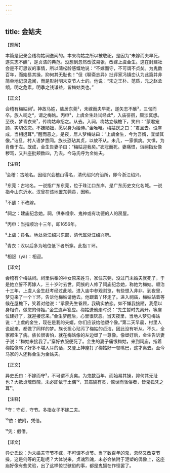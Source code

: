 ```yaml
---
---
---
```

title: 金姑夫
---




【题解】


本篇是记录会稽梅姑祠逸闻的。本来梅姑之所以被敬祀，是因为“未嫁而夫早死，遂矢志不醮”，是贞洁的典范。没想到忽然改弦易张，改嫁上虞金生。这在封建社会是不可思议的事情，所以蒲松龄感慨地说：“不嫁而守，不可谓不贞矣。为鬼数百年，而始易其操，抑何其无耻也！”但《聊斋志异》批评家冯镇峦认为此篇并非简单地记录逸闻，而是影射明末变节人士的。他说：“宋之王朴、范质，元之赵孟頫，明之危素，明季之钱谦益，皆梅姑类也。”


【正文】

会稽有梅姑祠¹。神故马姓，族居东莞²，未嫁而夫早死，遂矢志不醮³，三旬而卒。族人祠之⁴，谓之梅姑。丙申⁵，上虞金生赴试经此⁶，入庙徘徊，颇涉冥想。至夜，梦青衣来⁷，传梅姑命招之。从去。入祠，梅姑立候檐下，笑曰：“蒙君宠顾，实切依恋。不嫌陋拙，愿以身为姬侍。”金唯唯。梅姑送之曰：“君且去。设座成，当相迓耳⁸。”醒而恶之。是夜，居人梦梅姑曰：“上虞金生，今为吾婿，宜塑其像。”诘旦，村人语梦悉同。族长恐玷其贞，以故不从。未几，一家俱病。大惧，为肖像于左。既成，金生告妻子曰：“梅姑迎我矣。”衣冠而死。妻痛恨，诣祠指女像秽骂，又升座批颊数四，乃去。今马氏呼为金姑夫。

【注释】


¹会稽：古地名。因绍兴会稽山得名，清代绍兴府治所，即今浙江绍兴。

²东莞：古地名。一说指广东东莞，位于珠江口东岸，是广东历史文化名城。一说指今山东沂水。汉曾在该地置东莞县，因称。

³不醮：不改嫁。

⁴祠之：建庙纪念她。祠，供奉祖宗、鬼神或有功德的人的房屋。

⁵丙申：当指顺治十三年，即1656年。

⁶上虞：县名。地处浙江绍兴东部，清代属浙江绍兴府。

⁷青衣：汉以后多为地位低下者所穿。此指丫环。

⁸相迓（yà）：相迎。





【译文】


会稽有个梅姑祠。祠里供奉的神女原来姓马，家住东莞，没过门未婚夫就死了，于是她立誓不再嫁人，三十岁时去世。同族的人修了祠庙纪念她，称她为梅姑。顺治十三年，上虞人金生赶考经过此地，进入庙中参观浏览，有些想入非非。到夜里，梦见来了一个丫环，告诉他梅姑请他去。他跟着丫环走了。进入祠庙，梅姑站着等候在屋檐下，笑着对他说：“承蒙先生眷顾，我确实依恋。如不嫌我拙陋，我愿以身相许，做您的侍姬。”金生连声答应。梅姑送他走时说：“先生暂时先离开。等座位建好了，就迎接您来。”金生梦醒后，心里很厌恶。当天夜里，当地人梦见梅姑说：“上虞的金生，现在是我的夫婿，你们应该给他塑个像。”第二天早晨，村里人说起来，都做了同样的梦。族长担心玷污了梅姑的贞洁，因此没有听从。不久，全家都生了病。族长很害怕，就在梅姑像的左边塑了一尊像。像塑好后，金生告诉妻子说：“梅姑来接我了。”穿好衣服便死了。金生的妻子痛恨梅姑，来到祠庙，指着梅姑像骂了好多不堪入耳的话，又登上神座打了梅姑好一顿嘴巴，这才离去。至今马家的人还称金生为金姑夫。


【正文】

异史氏曰：不嫁而守⁹，不可谓不贞矣。为鬼数百年，而始易其操，抑何其无耻也？大抵贞魂烈魄，未必即依于土偶¹⁰，其庙貌有灵，惊世而骇俗者，皆鬼狐凭之耳¹¹。

【注释】


⁹守：守贞，守节。多指女子不嫁二夫。

¹⁰依：依附，凭借。

¹¹凭：假借。





【译文】


异史氏说：为未婚夫守节不嫁，不可谓不贞节。当了数百年的鬼，忽然又改变节操，这是何等的无耻呢？大体说来，贞魂烈魄，未必会依附于泥塑的偶像上，这座庙好像有些灵验，出了这样惊世骇俗的事，都是鬼狐在作怪罢了。